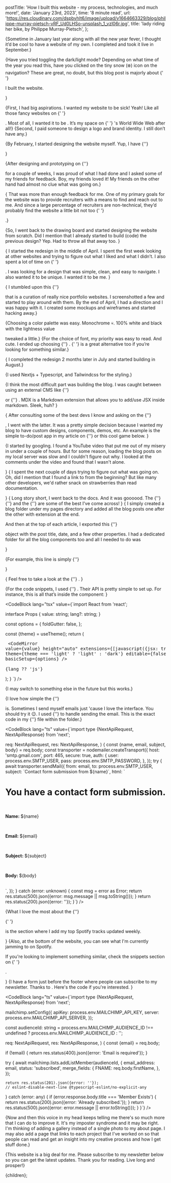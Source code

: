 
  postTitle:
    'How I built this website - my process, technologies, and much more!',
  date: 'January 23rd, 2023',
  time: '8 minute read',
  url: 'https://res.cloudinary.com/dspbvhlt6/image/upload/v1664663329/blog/philippe-murray-pietsch-vRF_Ud0LHSo-unsplash_1_vzl06r.jpg',
  title: 'lady riding her bike, by Philippe Murray-Pietsch',
};

{<Text>Sometime in January last year along with all the new year fever, I
thought it’d be cool to have a website of my own. <BoldText text='TL: DR' /> I
completed and took it live in September.</Text>}

{<Text>Have you tried toggling the dark/light mode? Depending on what time of
the year you read this, have you clicked on the tiny snow (❄️) icon on the
navigation? These are great, no doubt, but this blog post is majorly about {' '}

<BoldText text="‘how’" /> I built the website.

</Text>}

<AnchorTag
  text="Why did it take 9 long months?"
  href="why-did-it-take-9-long-months"
/>

{<Text>First, I had big aspirations. I wanted my website to be sick! Yeah! Like
all those fancy websites on {' '}

<ExternalUrl href='https://awwwards.com/' text='awwwards.com' />. Most of all, I
wanted it to be <BoldText text='unique' />. It’s my space on {' '}
<ExternalUrl href='https://en.wikipedia.org/wiki/Tim_Berners-Lee' text='Sir
Tim Berners-Lee' />'s World Wide Web after all!</Text>} 
{<Text>Second, I paid
someone to design a logo and brand identity. I still don’t have any.</Text>}

{<Text>By February, I started designing the website myself. Yup, I have {''}

<LocalLink text="a background in product design." href="/about" /></Text>}

{<Text>After designing and prototyping on {''}

<ExternalUrl href='https://figma.com/' text='Figma' /> for a couple of weeks, I
was proud of what I had done and I asked some of my friends for feedback. Boy, my <BoldText text='“tech”' /> friends loved it! My <BoldText text='“non-tech”' /> friends on the other hand had almost no clue what was going
on.</Text>}

{<Text> That was more than enough feedback for me. One of my primary goals for
the website was to provide recruiters with a means to find and reach out to me.
And since a large percentage of recruiters are non-technical, they’d probably
find the website a little bit not too {' '}

<ItalicizedText text="friendly" />.</Text>}

{<Text>So, I went back to the drawing board and started designing the website
from scratch. Did I mention that I already started to build (code) the previous
design? Yep. Had to throw all that away too. </Text>}

<AnchorTag text="The redesign" href="the-redesign" />

{<Text> I started the redesign in the middle of April. I spent the first week
looking at other websites and trying to figure out what I liked and what I
didn’t. I also spent a lot of time on {' '}

<ExternalUrl href='https://dribbble.com/' text='Dribbble' />. I was looking for a design that was simple, clean, and easy to navigate. I
also wanted it to be unique. I wanted it to be me. </Text>}

{<Text> I stumbled upon this {''}

<ExternalUrl
  href="https://github.com/Evavic44/portfolio-ideas"
  text="GitHub repository"
/>
that is a curation of really nice portfolio websites.
I screenshotted a few and started to play around with them. By the end of April, I had a direction and I was happy with it. I created some
mockups and wireframes and started hacking away.</Text>}

{<Text>Choosing a color palette was easy. Monochrome 💀. 100% white and black
with the lightness value

<ExternalUrl
  href="https://developer.mozilla.org/en-US/docs/Web/CSS/color_value/hsl"
  text="(from HSL)"
/>
tweaked a little.</Text>}
{<Text>For the choice of font, my priority was easy to read. And cute. I ended up choosing {''} <ExternalUrl href="https://www.fontshare.com/fonts/satoshi" text="Satoshi"/>. {' '}
<ExternalUrl href="https://displaay.net/typeface/matter-collection/matter/" text="Matter"/>
 is a great alternative too if you’re looking for something similar.</Text>}

{<Text> I completed the redesign 2 months later in July and started building in
August.</Text>}

<AnchorTag text="The development" href="the-development" />

{<Text>I used Nextjs + Typescript, and Tailwindcss for the styling.</Text>}

{<Text>I think the most difficult part was building the blog. I was caught
between using an external CMS like {''}

<ExternalUrl href="https://www.sanity.io/" text="Sanity"/> or {''}
<ExternalUrl href="https://mdxjs.com/" text="MDX"/>. MDX is a Markdown extension that allows you to add/use JSX inside markdown. Sleek, huh? </Text>}

{<Text> After consulting some of the best devs I know and asking on the {''}

<ExternalUrl
  href="https://discord.com/invite/bUG2bvbtHy"
  text="Nextjs discord channel"
/>, I went with the latter. It was a pretty simple decision because I wanted my
blog to have custom designs, components, demos, etc. An example is the simple
to-do/post app in my article on {''}
<LocalLink
  text="managing server state"
  href="/blog/simple-ways-to-manage-state-in-react-part-2"
/> or this cool <BoldText text='tic-tac-toe' /> game below.
</Text>}

<TicTacToe />

{<Text>I started by googling. I found a YouTube video that put me out of my
misery in under a couple of hours. But for some reason, loading the blog posts
on my local server was slow and I couldn't figure out why. I looked at the
comments under the video and found that I wasn't alone.

</Text>}
{<Text>
I spent the next couple of days trying to figure out what was going on. Oh, did I mention that I found a link to <ExternalUrl
  href="https://nextjs.org/docs/advanced-features/using-mdx"
  text="Nextjs docs on MDX"
/> from the beginning? But like many other developers, we'd rather snack on strawberries than read documentation.

</Text>}
{<Text>
Long story short, I went back to the docs. And it was goooood. The {''}
<ExternalUrl
  href="https://nextjs.org/docs/advanced-features/using-mdx"
  text="Nextjs docs"
/> {''}
 and the {''}
 <ExternalUrl
  href="https://beta.reactjs.org/"
  text="new React beta docs"
/> are some of the best I've come across!
</Text>}
{<Text>
I simply created a blog folder under my pages directory and added all the blog posts one after the other with <QuoteText quote=".mdx" /> extension at the end.

And then at the top of each article, I exported this {''}

<QuoteText quote="meta" /> object with the post title, date, and a few other properties.
I had a dedicated folder for all the blog components too and all I needed to do was

</Text>}

{<Text>For example, this line is simply {''}

<QuoteText quote="<Text>...</Text>" /></Text>}

<InfoNote note="And this section is an <InfoNote /> component." />
{
  <Text>
    Feel free to take a look at the {''}
    <ExternalUrl
      href="https://github.com/dayoawobeku/my-portfolio-website"
      text="repository on GitHub"
    />.
  </Text>
}

{<Text>For the code snippets, I used {''} <ExternalUrl
      href="https://codemirror.net/"
      text="Codemirror"
    />. Their API is pretty simple to set up. For instance, this is all that’s
inside the component: </Text>}

<CodeBlock
  lang="tsx"
  value={`import React from 'react';
  
interface Props {
  value: string;
  lang?: string;
}
  
const options = {
  foldGutter: false,
};

  const {theme} = useTheme();
  return (
    <pre className="relative mb-8 text-[0.875rem]">
      <CodeMirror
        value={value}
        height="auto"
        extensions={[javascript({jsx: true})]}
        theme={theme === 'light' ? 'light' : 'dark'}
        editable={false}
        readOnly
        basicSetup={options}
      />
      <span className="absolute bottom-4 right-8 text-[12px] lowercase text-grey-800 dark:text-white-400">
        {lang ?? 'js'}
      </span>
    </pre>
  );
}
`}
/>

{<Text>I may switch to something else in the future but this works.</Text>}

<AnchorTag text="The rest of the website" href="the-rest-of-the-website" />

{<Text>I love how simple the {''}

<LocalLink text="contact form" href="/contact" />
is. Sometimes I send myself emails just 'cause I love the interface. You should try
it 😉. I used {''}

<ExternalUrl href="https://nodemailer.com/about/" text="Nodemailer" />
to handle sending the email. This is the exact code in my {''}
<QuoteText quote="contact.ts" /> file within the <QuoteText quote="api" />
folder.</Text>}

<CodeBlock
  lang="ts"
  value={`import type {NextApiRequest, NextApiResponse} from 'next';

  req: NextApiRequest,
  res: NextApiResponse,
) {
  const {name, email, subject, body} = req.body;
  const transporter = nodemailer.createTransport({
    host: 'smtp.gmail.com',
    port: 465,
    secure: true,
    auth: {
      user: process.env.SMTP_USER,
      pass: process.env.SMTP_PASSWORD,
    },
  });
  try {
    await transporter.sendMail({
      from: email,
      to: process.env.SMTP_USER,
      subject: \`Contact form submission from \${name}\`,
      html: \`<h1>You have a contact form submission.</h1><br>
        <p><strong>Name: </strong> \${name}</p><br>
        <p><strong>Email: </strong> 
        \${email}</p><br>
        <p><strong>Subject: </strong> \${subject}</p><br>
        <p><strong>Body: </strong> \${body}</p><br>
      \`,
    });
  } catch (error: unknown) {
    const msg = error as Error;
    return res.status(500).json({error: msg.message || msg.toString()});
  }
  return res.status(200).json({error: ''});
}`} />

{<Text>What I love the most about the {''}

{' '}

<LocalLink text="about page" href="/about" /> is the section where I add my top Spotify
tracks updated weekly.

</Text>}
{<Text>Also, at the bottom of the website, you can see what I'm currently jamming to on
Spotify.

If you're looking to implement something similar, check the snippets section on
{' '}

<ExternalUrl href="https://leerob.io/snippets" text="Lee Rob's website" />.

</Text>}
{<Text>I have a form just before the footer where people can subscribe to my newsletter. Thanks to <ExternalUrl href="https://mailchimp.com/" text="Mailchimp" />. Here's the code if you're interested.
</Text>}

<CodeBlock
  lang="ts"
  value={`import type {NextApiRequest, NextApiResponse} from 'next';
  
mailchimp.setConfig({
  apiKey: process.env.MAILCHIMP_API_KEY,
  server: process.env.MAILCHIMP_API_SERVER,
});
  
const audienceId: string =
  process.env.MAILCHIMP_AUDIENCE_ID !== undefined
    ? process.env.MAILCHIMP_AUDIENCE_ID
    : '';

  req: NextApiRequest,
  res: NextApiResponse,
) {
  const {email} = req.body;
  
  if (!email) {
    return res.status(400).json({error: 'Email is required'});
  }
  
  try {
    await mailchimp.lists.addListMember(audienceId, {
      email_address: email,
      status: 'subscribed',
      merge_fields: {
        FNAME: req.body.firstName,
      },
    });
  
    return res.status(201).json({error: ''});
    // eslint-disable-next-line @typescript-eslint/no-explicit-any
  } catch (error: any) {
    if (error.response.body.title === 'Member Exists') {
      return res.status(200).json({error: 'Already subscribed.'});
    }
    return res.status(500).json({error: error.message || error.toString()});
  }
}`} />

<AnchorTag text="What next?" href="what-next" />

{<Text>Now and then this voice in my head keeps telling me there's so much more
that I can do to improve it. It's my imposter syndrome and it may be right. I'm
thinking of adding a gallery instead of a single photo to my about page. I may
also add a page that links to each project that I've worked on so that people
can read and get an insight into my creative process and how I get stuff
done.</Text>}

<AnchorTag text="Conclusion" href="conclusion" />

{<Text>This website is a big deal for me. Please subscribe to my newsletter
below so you can get the latest updates. Thank you for reading. Live long and
prosper!</Text>}


<BlogLayout meta={meta}>{children}</BlogLayout>;
